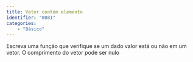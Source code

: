 ```yaml
---
title: Vetor contém elemento
identifier: "0081"
categories:
    - "Básico"
---
```

::: {#exr-0081}
Escreva uma função que verifique se um dado valor está ou não em um vetor. O comprimento do vetor pode ser nulo

<!-- @sol-0081 -->
:::